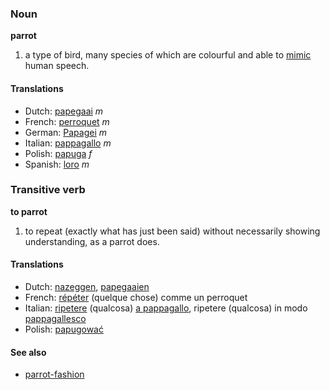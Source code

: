 ===Noun===
'''parrot'''

# a type of bird, many species of which are colourful and able to [[mimic]] human speech.

====Translations====
*Dutch: [[papegaai]] ''m''
*French: [[perroquet]] ''m''
*German: [[Papagei]] ''m''
*Italian: [[pappagallo]] ''m''
*Polish: [[papuga]] ''f''
*Spanish: [[loro]] ''m''

===Transitive verb===
'''to parrot'''

# to repeat (exactly what has just been said) without necessarily showing understanding, as a parrot does.

====Translations====
*Dutch: [[nazeggen]], [[papegaaien]]
*French: [[répéter]] (quelque chose) comme un perroquet
*Italian: [[ripetere]] (qualcosa) [[a pappagallo]], ripetere (qualcosa) in modo [[pappagallesco]]
*Polish: [[papugować]]

====See also====
*[[parrot-fashion]]